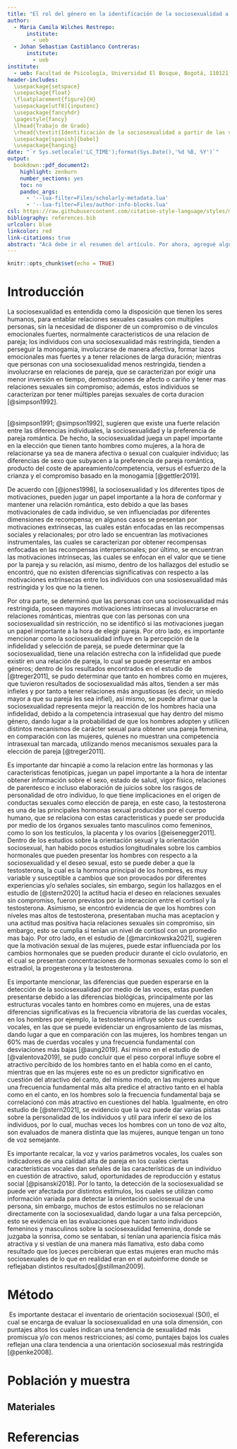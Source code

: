 ```yaml
---
title: "El rol del género en la identificación de la sociosexualidad a partir de las voces"
author:
  - Maria Camila Wilches Restrepo:
      institute:
        - ueb
  - Johan Sebastian Castiblanco Contreras:
      institute:
        - ueb
institute:
  - ueb: Facultad de Psicología, Universidad El Bosque, Bogotá, 110121, Colombia.
header-includes: 
  \usepackage{setspace}
  \usepackage{float} 
  \floatplacement{figure}{H}
  \usepackage[utf8]{inputenc}
  \usepackage{fancyhdr}
  \pagestyle{fancy}
  \lhead{Trabajo de Grado}
  \rhead{\textit{Identificación de la sociosexualidad a partir de las voces}}
  \usepackage[spanish]{babel}
  \usepackage{hanging}
date: "`r Sys.setlocale('LC_TIME');format(Sys.Date(),'%d %B, %Y')`"
output:
  bookdown::pdf_document2:
    highlight: zenburn
    number_sections: yes
    toc: no
    pandoc_args:
      - '--lua-filter=Files/scholarly-metadata.lua'
      - '--lua-filter=Files/author-info-blocks.lua'
csl: https://raw.githubusercontent.com/citation-style-language/styles/master/apa.csl
bibliography: references.bib
urlcolor: blue
linkcolor: red
link-citations: true
abstract: "Acá debe ir el resumen del artículo. Por ahora, agregué algunas referencias de prueba, y configuré el documento para que las referencias sean APA7, esté en español, y los presente como autores en un formato mejor. También hice que todas los links estén en azul, y todas las referencias cruzadas (links a secciones dentro del artpiculo) estén en rojo. Todo lo podemos cambiar."
---
```


```r
knitr::opts_chunk$set(echo = TRUE)
```

# Introducción

La sociosexualidad es entendida como la disposición que tienen los seres humanos, para entablar relaciones sexuales casuales con multiples personas, sin la necesidad de disponer de un compromiso o de vinculos emocionales fuertes, normalmente caracteristicos de una relacion de pareja; los individuos con una sociosexualidad más restringida, tienden a perseguir la monogamia, involucrarse de manera afectiva, formar lazos emocionales mas fuertes y a tener relaciones de larga duración; mientras que personas con una sociosexualidad menos restringida, tienden a involucrarse en relaciones de pareja, que se caracterizan por exigir una menor inversión en tiempo, demostraciones de afecto o cariño y tener mas relaciones sexuales sin compromiso; además, estos individuos se caracterizan por tener múltiples parejas sexuales de corta duracion [@simpson1992].

\
[@simpson1991; @simpson1992], sugieren que existe una fuerte relación entre las diferencias individuales, la sociosexualidad y la preferencia de pareja romántica. De hecho, la sociosexualidad juega un papel importante en la elección que tienen tanto hombres como mujeres, a la hora de relacionarse ya sea de manera afectiva o sexual con cualquier individuo; las diferencias de sexo que subyacen a la preferencia de pareja romántica, producto del coste de apareamiento/competencia, versus el esfuerzo de la crianza y el compromiso basado en la monogamia [@gettler2019].

De acuerdo con [@jones1998], la sociosexualidad y los diferentes tipos de motivaciones, pueden jugar un papel importante a la hora de conformar y mantener una relación romántica, esto debido a que las bases motivacionales de cada individuo, se ven influenciadas por diferentes dimensiones de recompensa; en algunos casos se presentan por motivaciones extrínsecas, las cuales están enfocadas en las recompensas sociales y relacionales; por otro lado se encuentran las motivaciones instrumentales, las cuales se caracterizan por obtener recompensas enfocadas en las recompensas interpersonales; por último, se encuentran las motivaciones intrínsecas, las cuales se enfocan en el valor que se tiene por la pareja y su relación, así mismo, dentro de los hallazgos del estudio se encontró, que no existen diferencias significativas con respecto a las motivaciones extrínsecas entre los individuos con una sosiosexualidad más restringida y los que no la tienen.

Por otra parte, se determinó que las personas con una sociosexualidad más restringida, poseen mayores motivaciones intrínsecas al involucrarse en relaciones románticas, mientras que con las personas con una sociosexualidad sin restricción, no se identificó si las motivaciones juegan un papel importante a la hora de elegir pareja. Por otro lado, es importante mencionar como la sociosexualidad influye en la percepción de la infidelidad y selección de pareja, se puede determinar que la sociosexualidad, tiene una relación estrecha con la infidelidad que puede existir en una relación de pareja, lo cual se puede presentar en ambos géneros; dentro de los resultados encontrados en el estudio de [@treger2011], se pudo determinar que tanto en hombres como en mujeres, que tuvieron resultados de sociosexualidad más altos, tienden a ser más infieles y por tanto a tener relaciones más angustiosas (es decir, un miedo mayor a que su pareja les sea infiel), así mismo, se puede afirmar que la sociosexualidad representa mejor la reacción de los hombres hacia una infidelidad, debido a la competencia intrasexual que hay dentro del mismo género, dando lugar a la probabilidad de que los hombres adopten y utilicen distintos mecanismos de carácter sexual para obtener una pareja femenina, en comparación con las mujeres, quienes no muestran una competencia intrasexual tan marcada, utilizando menos mecanismos sexuales para la elección de pareja [@treger2011].

Es importante dar hincapié a como la relacion entre las hormonas y las caracteristicas fenotipicas, juegan un papel importante a la hora de intentar obtener información sobre el sexo, estado de salud, vigor físico, relaciones de parentesco e incluso elaboración de juicios sobre los rasgos de personalidad de otro individuo, lo que tiene implicaciones en el origen de conductas sexuales como elección de pareja, en este caso, la testosterona es una de las principales hormonas sexual producidas por el cuerpo humano, que se relaciona con estas caracteristicas y puede ser producida por medio de los órganos sexuales tanto masculinos como femeninos, como lo son los testículos, la placenta y los ovarios [@eisenegger2011]. Dentro de los estudios sobre la orientación sexual y la orientación sociosexual, han habido pocos estudios longitudinales sobre los cambios hormonales que pueden presentar los hombres con respecto a la sociosexualidad y el deseo sexual, esto se puede deber a que la testosterona, la cual es la hormona principal de los hombres, es muy variable y susceptible a cambios que son provocados por diferentes experiencias y/o señales sociales, sin embargo, según los hallazgos en el estudio de [@stern2020] la actitud hacia el deseo en relaciones sexuales sin compromiso, fueron previstos por la interaccion entre el cortisol y la testosterona. Asimismo, se encontró evidencia de que los hombres con niveles mas altos de testosterona, presentaban mucha mas aceptacion y una actitud mas positiva hacia relaciones sexuales sin compromiso, sin embargo, esto se cumplia si tenian un nivel de cortisol con un promedio mas bajo. Por otro lado, en el estudio de [@marcinkowska2021], sugieren que la motivación sexual de las mujeres, puede estar influenciada por los cambios hormonales que se pueden producir durante el ciclo ovulatorio, en el cual se presentan concentraciones de hormonas sexuales como lo son el estradiol, la progesterona y la testosterona.

Es importante mencionar, las diferencias que pueden esperarse en la detección de la sociosexualidad por medio de las voces, estas pueden presentarse debido a las diferencias biológicas, principalmente por las estructuras vocales tanto en hombres como en mujeres, una de estas diferencias significativas es la frecuencia vibratoria de las cuerdas vocales, en los hombres por ejemplo, la testosterona influye sobre sus cuerdas vocales, en las que se puede evidenciar un engrosamiento de las mismas, dando lugar a que en comparación con las mujeres, los hombres tengan un 60% mas de cuerdas vocales y una frecuencia fundamental con desviaciones más bajas [@aung2019]. Así mismo en el estudio de [@valentova2019], se pudo concluir que el peso corporal influye sobre el atractivo percibido de los hombres tanto en el habla como en el canto, mientras que en las mujeres este no es un predictor significativo en cuestión del atractivo del canto, del mismo modo, en las mujeres aunque una frecuencia fundamental más alta predice el atractivo tanto en el habla como en el canto, en los hombres solo la frecuencia fundamental baja se correlacionó con más atractivo en cuestiones del habla. Igualmente, en otro estudio de [@stern2021], se evidencio que la voz puede dar varias pistas sobre la personalidad de los individuos y util para inferir el sexo de los individuos, por lo cual, muchas veces los hombres con un tono de voz alto, son evaluados de manera distinta que las mujeres, aunque tengan un tono de voz semejante.

Es importante recalcar, la voz y varios parámetros vocales, los cuales son indicadores de una calidad alta de pareja en los cuales ciertas características vocales dan señales de las características de un individuo en cuestión de atractivo, salud, oportunidades de reproducción y estatus social [@pisanski2018]. Por lo tanto, la detección de la sociosexualidad se puede ver afectada por distintos estímulos, los cuales se utilizan como información variada para detectar la orientación sociosexual de una persona, sin embargo, muchos de estos estímulos no se relacionan directamente con la sociosexualidad, dando lugar a una falsa percepción, esto se evidencia en las evaluaciones que hacen tanto individuos femeninos y masculinos sobre la sociosexaulidad femenina, donde se juzgaba la sonrisa, como se sentaban, si tenían una apariencia física más atractiva y si vestían de una manera más llamativa, esto daba como resultado que los jueces percibieran que estas mujeres eran mucho más sociosexuales de lo que en realidad eran en el autoinforme donde se reflejaban distintos resultados[@stillman2009].

# Método

 Es importante destacar el inventario de orientación sociosexual (SOI), el cual se encarga de evaluar la sociosexualidad en una sola dimensión, con puntajes altos los cuales indican una tendencia de sexualidad más promiscua y/o con menos restricciones; así como, puntajes bajos los cuales reflejan una clara tendencia a una orientación sociosexual más restringida [@penke2008].

# Población y muestra

## Materiales

# Referencias
